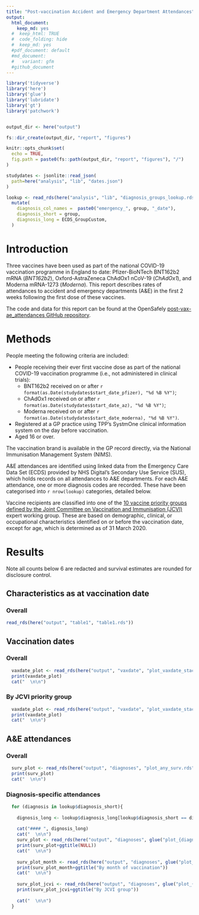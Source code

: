 ```yaml
---
title: "Post-vaccination Accident and Emergency Department Attendances"
output:
  html_document:
    keep_md: yes
  #  keep_html: TRUE
  #  code_folding: hide
  #  keep_md: yes
  #pdf_document: default
  #md_document:
  #   variant: gfm
  #github_document
---
```


```r

library('tidyverse')
library('here')
library('glue')
library('lubridate')
library('gt')
library('patchwork')


output_dir <- here("output")

fs::dir_create(output_dir, "report", "figures")

knitr::opts_chunk$set(
  echo = TRUE,
  fig.path = paste0(fs::path(output_dir, "report", "figures"), "/")
)

studydates <- jsonlite::read_json(
  path=here("analysis", "lib", "dates.json")
)

lookup <- read_rds(here("analysis", "lib", "diagnosis_groups_lookup.rds"))  %>%
  mutate(
    diagnosis_col_names =  paste0("emergency_", group, "_date"),
    diagnosis_short = group,
    diagnosis_long = ECDS_GroupCustom,
  )

```

# Introduction

Three vaccines have been used as part of the national COVID-19 vaccination programme in England to date: Pfizer-BioNTech BNT162b2 mRNA (*BNT162b2*), Oxford-AstraZeneca ChAdOx1 nCoV-19 (*ChAdOx1*), and Moderna mRNA-1273 (*Moderna*). This report describes rates of attendances to accident and emergency departments (A&E) in the first 2 weeks following the first dose of these vaccines. 

The code and data for this report can be found at the OpenSafely [post-vax-ae_attendances GitHub repository](https://github.com/opensafely/post-vax-ae-attendances). 


# Methods

People meeting the following criteria are included:

* People receiving their ever first vaccine dose as part of the national COVID-19 vaccination programme (i.e., not administered in clinical trials):
  * BNT162b2 received on or after `r format(as.Date(studydates$start_date_pfizer), "%d %B %Y")`;
  * ChAdOx1 received on or after `r format(as.Date(studydates$start_date_az), "%d %B %Y")`;
  * Moderna received on or after `r format(as.Date(studydates$start_date_moderna), "%d %B %Y")`.
* Registered at a GP practice using TPP's SystmOne clinical information system on the day before vaccination.
* Aged 16 or over.

The vaccination brand is available in the GP record directly, via the National Immunisation Management System (NIMS).

A&E attendances are identified using linked data from the Emergency Care Data Set (ECDS) provided by NHS Digital's Secondary Use Service (SUS), which holds records on all attendances to A&E departments. For each A&E attendance, one or more diagnosis codes are recorded. These have been categorised into `r nrow(lookup)` categories, detailed below.

Vaccine recipients are classified into one of the [10 vaccine priority groups defined by the Joint Committee on Vaccination and Immunisation (JCVI)](https://assets.publishing.service.gov.uk/government/uploads/system/uploads/attachment_data/file/1007737/Greenbook_chapter_14a_30July2021.pdf#page=12) expert working group. These are based on demographic, clinical, or occupational characteristics identified on or before the vaccination date, except for age, which is determined as of 31 March 2020.

# Results

Note all counts below 6 are redacted and survival estimates are rounded for disclosure control.

## Characteristics as at vaccination date

### Overall
```r
read_rds(here("output", "table1", "table1.rds"))
```


## Vaccination dates


### Overall
```r
  vaxdate_plot <- read_rds(here("output", "vaxdate", "plot_vaxdate_stack.rds"))
  print(vaxdate_plot)
  cat("  \n\n")
```

### By JCVI priority group

```r
  vaxdate_plot <- read_rds(here("output", "vaxdate", "plot_vaxdate_stack_jcvi.rds"))
  print(vaxdate_plot)
  cat("  \n\n")
```

## A&E attendances

### Overall

```r
  surv_plot <- read_rds(here("output", "diagnoses", "plot_any_surv.rds"))
  print(surv_plot)
  cat("  \n\n")
```

### Diagnosis-specific attendances

```r

  for (diagnosis in lookup$diagnosis_short){
    
    dignosis_long <- lookup$diagnosis_long[lookup$diagnosis_short == diagnosis]
    
    cat("#### ", dignosis_long)
    cat("  \n\n")  
    surv_plot <- read_rds(here("output", "diagnoses", glue("plot_{diagnosis}_surv.rds")))
    print(surv_plot+ggtitle(NULL))
    cat("  \n\n")  
    
    surv_plot_month <- read_rds(here("output", "diagnoses", glue("plot_{diagnosis}_surv_month.rds")))
    print(surv_plot_month+ggtitle("By month of vaccination"))
    cat("  \n\n")  
    
    surv_plot_jcvi <- read_rds(here("output", "diagnoses", glue("plot_{diagnosis}_surv_jcvi.rds")))
    print(surv_plot_jcvi+ggtitle("By JCVI group"))
    
    cat("  \n\n")  
  }
  
```





